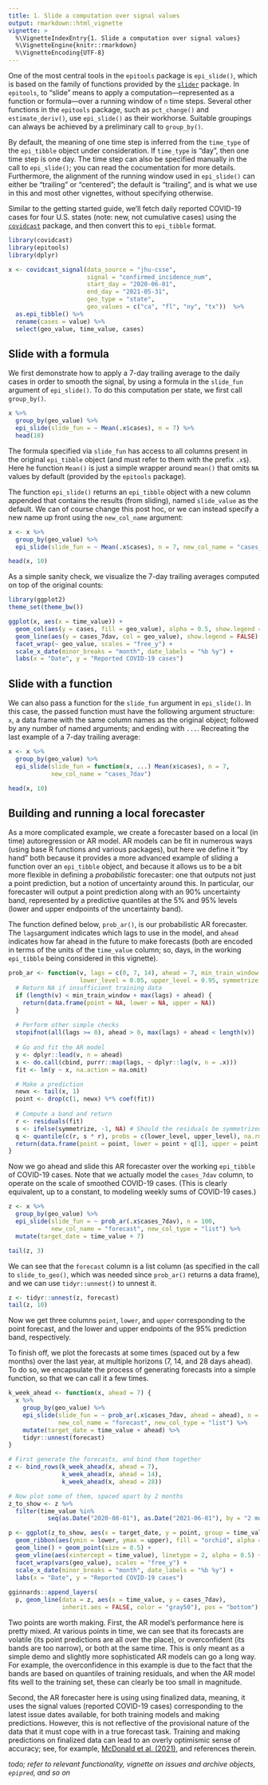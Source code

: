 ```yaml
---
title: 1. Slide a computation over signal values
output: rmarkdown::html_vignette
vignette: >
  %\VignetteIndexEntry{1. Slide a computation over signal values}
  %\VignetteEngine{knitr::rmarkdown}
  %\VignetteEncoding{UTF-8}
---
```


One of the most central tools in the `epitools` package is `epi_slide()`, which
is based on the family of functions provided by the 
[`slider`](https://cran.r-project.org/web/packages/slider/) package. In
`epitools`, to "slide" means to apply a computation---represented as a function 
or formula---over a running window of `n` time steps. Several other functions
in the `epitools` package, such as `pct_change()` and `estimate_deriv()`, use
`epi_slide()` as their workhorse. Suitable groupings can always be achieved by 
a preliminary call to `group_by()`.

By default, the meaning of one time step is inferred from the `time_type` of the
`epi_tibble` object under consideration. If `time_type` is "day", then one time
step is one day. The time step can also be specified manually in the call to
`epi_slide()`; you can read the cocumentation for more details. Furthermore, the
alignment of the running window used in `epi_slide()` can either be "trailing" 
or "centered"; the default is "trailing", and is what we use in this and most
other vignettes, without specifying otherwise.

Similar to the getting started guide, we'll fetch daily reported COVID-19 cases 
for four U.S. states (note: new, not cumulative cases) using the
[`covidcast`](https://cmu-delphi.github.io/covidcast/covidcastR/) package, and 
then convert this to `epi_tibble` format.

```r
library(covidcast)
library(epitools)
library(dplyr)

x <- covidcast_signal(data_source = "jhu-csse", 
                      signal = "confirmed_incidence_num",
                      start_day = "2020-06-01", 
                      end_day = "2021-05-31",
                      geo_type = "state", 
                      geo_values = c("ca", "fl", "ny", "tx"))  %>%
  as.epi_tibble() %>%
  rename(cases = value) %>%
  select(geo_value, time_value, cases)
```

## Slide with a formula

We first demonstrate how to apply a 7-day trailing average to the daily cases
in order to smooth the signal, by using a formula in the `slide_fun` argument of
`epi_slide()`. To do this computation per state, we first call `group_by()`.

```r
x %>% 
  group_by(geo_value) %>% 
  epi_slide(slide_fun = ~ Mean(.x$cases), n = 7) %>%
  head(10)
```

The formula specified via `slide_fun` has access to all columns present in the
original `epi_tibble` object (and must refer to them with the prefix `.x$`). 
Here he function `Mean()` is just a simple wrapper around `mean()` that omits 
`NA` values by default (provided by the `epitools` package). 

The function `epi_slide()` returns an `epi_tibble` object with a new column 
appended that contains the results (from sliding), named `slide_value` as the 
default. We can of course change this post hoc, or we can instead specify a new 
name up front using the `new_col_name` argument: 

```r
x <- x %>% 
  group_by(geo_value) %>% 
  epi_slide(slide_fun = ~ Mean(.x$cases), n = 7, new_col_name = "cases_7dav")

head(x, 10)
```

As a simple sanity check, we visualize the 7-day trailing averages computed on
top of the original counts:

```r
library(ggplot2)
theme_set(theme_bw())

ggplot(x, aes(x = time_value)) +
  geom_col(aes(y = cases, fill = geo_value), alpha = 0.5, show.legend = FALSE) +
  geom_line(aes(y = cases_7dav, col = geo_value), show.legend = FALSE) +
  facet_wrap(~ geo_value, scales = "free_y") +
  scale_x_date(minor_breaks = "month", date_labels = "%b %y") +
  labs(x = "Date", y = "Reported COVID-19 cases")
```

## Slide with a function 

We can also pass a function for the `slide_fun` argument in `epi_slide()`. In 
this case, the passed function must have the following argument structure: `x`, 
a data frame with the same column names as the original object; followed by any 
number of named arguments; and ending with `...`. Recreating the last example of
a 7-day trailing average: 

```r
x <- x %>% 
  group_by(geo_value) %>% 
  epi_slide(slide_fun = function(x, ...) Mean(x$cases), n = 7,
            new_col_name = "cases_7dav")

head(x, 10)
```

## Building and running a local forecaster

As a more complicated example, we create a forecaster based on a local (in time)
autoregression or AR model. AR models can be fit in numerous ways (using base R 
functions and various packages), but here we define it "by hand" both because it
provides a more advanced example of sliding a function over an `epi_tibble` 
object, and because it allows us to be a bit more flexible in defining a 
*probabilistic* forecaster: one that outputs not just a point prediction, but 
a notion of uncertainty around this. In particular, our forecaster will 
output a point prediction along with an 90\% uncertainty band, represented by
a predictive quantiles at the 5\% and 95\% levels (lower and upper endpoints of
the uncertainty band). 

The function defined below, `prob_ar()`, is our probabilistic AR forecaster. The 
`lags`argument indicates which lags to use in the model, and `ahead` indicates 
how far ahead in the future to make forecasts (both are encoded in terms of the
units of the `time_value` column; so, days, in the working `epi_tibble` being 
considered in this vignette).

```r
prob_ar <- function(v, lags = c(0, 7, 14), ahead = 7, min_train_window = 20, 
                    lower_level = 0.05, upper_level = 0.95, symmetrize = TRUE) {   
  # Return NA if insufficient training data
  if (length(v) < min_train_window + max(lags) + ahead) {
    return(data.frame(point = NA, lower = NA, upper = NA))
  }
  
  # Perform other simple checks
  stopifnot(all(lags >= 0), ahead > 0, max(lags) + ahead < length(v))
  
  # Go and fit the AR model
  y <- dplyr::lead(v, n = ahead)
  x <- do.call(cbind, purrr::map(lags, ~ dplyr::lag(v, n = .x)))
  fit <- lm(y ~ x, na.action = na.omit)

  # Make a prediction
  newx <- tail(x, 1)
  point <- drop(c(1, newx) %*% coef(fit))
  
  # Compute a band and return
  r <- residuals(fit)
  s <- ifelse(symmetrize, -1, NA) # Should the residuals be symmetrized?
  q <- quantile(c(r, s * r), probs = c(lower_level, upper_level), na.rm = TRUE)
  return(data.frame(point = point, lower = point + q[1], upper = point + q[2]))
}
```

Now we go ahead and slide this AR forecaster over the working `epi_tibble` of 
COVID-19 cases. Note that we actually model the `cases_7dav` column, to operate 
on the scale of smoothed COVID-19 cases. (This is clearly equivalent, up to a 
constant, to modeling weekly sums of COVID-19 cases.)

```r
z <- x %>% 
  group_by(geo_value) %>%
  epi_slide(slide_fun = ~ prob_ar(.x$cases_7dav), n = 100, 
            new_col_name = "forecast", new_col_type = "list") %>%
  mutate(target_date = time_value + 7) 

tail(z, 3)
```

We can see that the `forecast` column is a list column (as specified in the call
to `slide_to_geo()`, which was needed since `prob_ar()` returns a data frame),
and we can use `tidyr::unnest()` to unnest it.

```r
z <- tidyr::unnest(z, forecast)
tail(z, 10)
```

Now we get three columns `point`, `lower`, and `upper` corresponding to the 
point forecast, and the lower and upper endpoints of the 95\% prediction band, 
respectively.

To finish off, we plot the forecasts at some times (spaced out by a few months)
over the last year, at multiple horizons (7, 14, and 28 days ahead). To do so, 
we encapsulate the process of generating forecasts into a simple function, so
that we can call it a few times.

```r
k_week_ahead <- function(x, ahead = 7) {
  x %>% 
    group_by(geo_value) %>%
    epi_slide(slide_fun = ~ prob_ar(.x$cases_7dav, ahead = ahead), n = 100,
              new_col_name = "forecast", new_col_type = "list") %>%
    mutate(target_date = time_value + ahead) %>%
    tidyr::unnest(forecast)
}

# First generate the forecasts, and bind them together
z <- bind_rows(k_week_ahead(x, ahead = 7),
               k_week_ahead(x, ahead = 14),
               k_week_ahead(x, ahead = 28))

# Now plot some of them, spaced apart by 2 months
z_to_show <- z %>%
  filter(time_value %in% 
           seq(as.Date("2020-08-01"), as.Date("2021-06-01"), by = "2 months"))

p <- ggplot(z_to_show, aes(x = target_date, y = point, group = time_value)) +
  geom_ribbon(aes(ymin = lower, ymax = upper), fill = "orchid", alpha = 0.5) +
  geom_line() + geom_point(size = 0.5) + 
  geom_vline(aes(xintercept = time_value), linetype = 2, alpha = 0.5) +
  facet_wrap(vars(geo_value), scales = "free_y") +
  scale_x_date(minor_breaks = "month", date_labels = "%b %y") +
  labs(x = "Date", y = "Reported COVID-19 cases")
  
gginnards::append_layers(
  p, geom_line(data = z, aes(x = time_value, y = cases_7dav), 
               inherit.aes = FALSE, color = "gray50"), pos = "bottom")
```

Two points are worth making. First, the AR model's performance here is pretty
mixed. At various points in time, we can see that its forecasts are volatile
(its point predictions are all over the place), or overconfident (its bands are
too narrow), or both at the same time. This is only meant as a simple demo and
slightly more sophisticated AR models can go a long way. For example, the 
overconfidence in this example is due to the fact that the bands are based on 
quantiles of training residuals, and when the AR model fits well to the training
set, these can clearly be too small in magnitude.

Second, the AR forecaster here is using using finalized data, meaning, it uses
the signal values (reported COVID-19 cases) corresponding to the latest issue
dates available, for both training models and making predictions. However, this
is not reflective of the provisional nature of the data that it must cope with 
in a true forecast task. Training and making predictions on finalized data can 
lead to an overly optimismic sense of accuracy; see, for example, [McDonald et 
al. (2021)](https://www.medrxiv.org/content/10.1101/2021.06.22.21259346), and
references therein.

*todo; refer to relevant functionality, vignette on issues and archive objects, 
`epipred`, and so on*